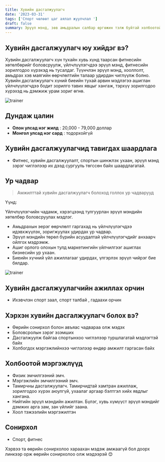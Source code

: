 ```yaml
---
title: Хувийн дасгалжуулагч
date: '2023-03-31'
tags: ['Спорт чөлөөт цаг аялал жуулчлал ']
draft: false
summary: Эрүүл мэнд, зөв амьдралын салбар өргөжин тэлж буйтай холбоотой эрүүл чийрэг бие бялдрыг хөгжүүлэхэд нь тусалж, төлөвлөгөө гаргаж, тэднийг дасгалжуулах хувийн дасгалжуулагчийн эрэлт хэрэгцээ хурдтай нэмэгдэж байна.
---
```


## Хувийн дасгалжуулагч юу хийдэг вэ?

Хувийн дасгалжуулагч хүн тухайн хувь хүнд таарсан фитнесийн хөтөлбөрийг боловсруулж, үйлчлүүлэгчдээ эрүүл мэнд, фитнесийн зорилгодоо хүрэхэд нь тусалдаг. Түүнчлэн эрүүл мэнд, хооллолт, амьдрах хэв маягийн өөрчлөлтийн талаар удирдан чиглүүлж болно. Хувийн дасгалжуулагч хүний биеийн тухай арвин мэдлэгээ ашиглан үйлчлүүлэгчдээ бодит зорилго тавих явцыг хангаж, тэрхүү зорилгодоо хүрэхэд нь дэмжиж урам зориг өгнө.

![trainer](https://www.constantcontact.com/blog/wp-content/uploads/2021/01/Social-16.jpg)

## Дундаж цалин

- **Олон улсад нэг жилд** : 20,000 - 79,000 доллар
- **Монгол улсад нэг сард** : тодорхойгүй

## Хувийн дасгалжуулагчид тавигдах шаардлага

- Фитнес, хувийн дасгалжуулалт, спортын шинжлэх ухаан, эрүүл мэнд зэрэг чиглэлээр их дээд сургууль төгссөн байх шаардлагатай.

## Ур чадвар

> Амжилттай хувийн дасгалжуулагч болоход голлох ур чадварууд

Үүнд:

Үйлчлүүлэгчийн чадамж, хэрэгцээнд тулгуурлан эрүүл мэндийн хөтөлбөр боловсруулах мэдлэг.

- Амьдрахын эерэг өөрчлөлт гаргахад нь үйлчлүүлэгчдээ идэвхжүүлэх, зоригжуулах удирдах ур чадвар.
- Эрүүл мэндийн төрөл бүрийн асуудалтай үйлчлүүлэгчдийг анхаарч ойлгох мэдрэмж.
- Ашиг орлого олохын тулд маркетингийн үйлчилгээг ашиглах бизнесийн ур ухаан.
- Биеийн хүчний үйл ажиллагааг удирдах, үлгэрлэх эрүүл чийрэг бие бялдар.

![trainer](https://urec.uark.edu/_resources/images/fitness_wellness/personal-trainer-1-compressor.jpg)

## Хувийн дасгалжуулагчийн ажиллах орчин

- Ихэвчлэн спорт заал, спорт талбай , гадаахи орчин

## Хэрхэн хувийн дасгалжуулагч болох вэ?

- Өөрийн сонирхол болон авъяас чадвараа олж мэдэх
- Боловсролын зэрэг эзэмших
- Дасгалжуулж байгаа спортынхоо чиглэлээр туршлагатай мэдлэгтэй байх
- Холбогдох мэргэжлийнхээ чиглэлээр өндөр амжилт гаргасан байх

## Холбоотой мэргэжлүүд

- Физик эмчилгээний эмч.
- Мэргэжлийн эмчилгээний эмч.
- Тамирчны дасгалжуулагч. Тамирчидтай хамтран ажиллаж, зорилгодоо хүрэх аюулгүй, ухаалаг аргаар бэлтгэл хийх явдлыг хангана.
- Нийтийн эрүүл мэндийн ажилтан. Бүлэг, хувь хүмүүст эрүүл мэндийг дэмжих арга зам, зан үйлийг заана.
- Хоол тэжээлийн мэргэжилтэн

## Сонирхол

- Спорт, фитнес

Хэрвээ та өөрийн сонирхолоо хараахан мэдэж амжаагүй бол доорх линкээр орж өөрийн сонирхолоо олж мэдээрэй 😊
